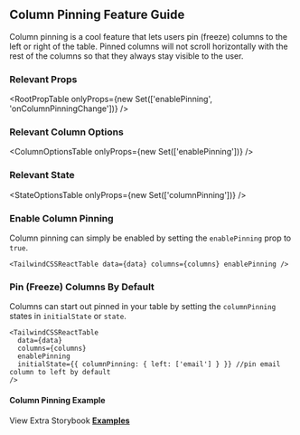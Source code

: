 
<Head>
  <title>Column Pinning Feature Guide - TailwindCSS React Table Docs</title>
  <meta
    name="description"
    content="How to use and customize the column pinning features of TailwindCSS React Table"
  />
</Head>

## Column Pinning Feature Guide

Column pinning is a cool feature that lets users pin (freeze) columns to the left or right of the table. Pinned columns will not scroll horizontally with the rest of the columns so that they always stay visible to the user.

### Relevant Props

<RootPropTable
  onlyProps={new Set(['enablePinning', 'onColumnPinningChange'])}
/>

### Relevant Column Options

<ColumnOptionsTable onlyProps={new Set(['enablePinning'])} />

### Relevant State

<StateOptionsTable onlyProps={new Set(['columnPinning'])} />

### Enable Column Pinning

Column pinning can simply be enabled by setting the `enablePinning` prop to `true`.

```tsx
<TailwindCSSReactTable data={data} columns={columns} enablePinning />
```

### Pin (Freeze) Columns By Default

Columns can start out pinned in your table by setting the `columnPinning` states in `initialState` or `state`.

```tsx
<TailwindCSSReactTable
  data={data}
  columns={columns}
  enablePinning
  initialState={{ columnPinning: { left: ['email'] } }} //pin email column to left by default
/>
```

#### Column Pinning Example

<Example />

View Extra Storybook **[Examples](https://www.tailwindcss-react-table.dev/?path=/story/features-column-pinning-examples)**
